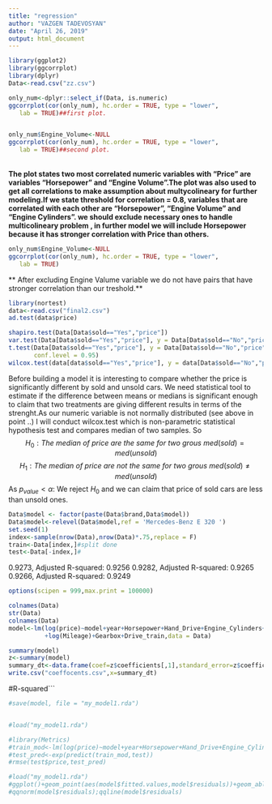 ```yaml
---
title: "regression"
author: "VAZGEN TADEVOSYAN"
date: "April 26, 2019"
output: html_document
---
```


```r
library(ggplot2)
library(ggcorrplot)
library(dplyr)
Data<-read.csv("zz.csv")

only_num<-dplyr::select_if(Data, is.numeric)
ggcorrplot(cor(only_num), hc.order = TRUE, type = "lower",
   lab = TRUE)##first plot. 


only_num$Engine_Volume<-NULL
ggcorrplot(cor(only_num), hc.order = TRUE, type = "lower", 
   lab = TRUE)##second plot.

```
<br>
**The plot  states two most correlated numeric variables with "Price"  are variables "Horsepower"  and "Engine Volume".The  plot was also  used to get all correlations to make assumption about multycolineary for further modeling.If we state threshold for correlation = 0.8, variables that are  correlated with each other  are "Horsepower", "Engine Volume" and "Engine Cylinders".  we should exclude necessary ones to handle multicolineary problem , in further model we will include  Horsepower  because it has stronger correlation with Price than others.**


```r
only_num$Engine_Volume<-NULL
ggcorrplot(cor(only_num), hc.order = TRUE, type = "lower",
   lab = TRUE)
```
** After excluding Engine Valume variable we do not have pairs that have stronger correlation than our treshold.**


```r
library(nortest)
data<-read.csv("final2.csv")
ad.test(data$price)

shapiro.test(Data[Data$sold=="Yes","price"])
var.test(Data[Data$sold=="Yes","price"], y = Data[Data$sold=="No","price"])
t.test(Data[Data$sold=="Yes","price"], y = Data[Data$sold=="No","price"],alternative = "greater",var.equal = F,
       conf.level = 0.95)
wilcox.test(data[data$sold=="Yes","price"], y = data[Data$sold=="No","price"],alternative = "greater")
```
Before building a model it is interesting to compare whether the price is  significantly different by sold and unsold cars. We need statistical tool to estimate if the difference between means or medians is significant enough to claim that two treatments are giving different results in terms of the strenght.As our numeric variable is not normally distributed (see above in point ..) I will conduct wilcox.test which is non-parametric statistical hypothesis test and compares median of two samples. 
So
$$H_0 :The\  median\ of\ price \ are\ the \ same\ for \ two\ grous\  med(sold)= med(unsold)$$
$$H_1 :The\  median \ of \ price \ are\ not \ the \ same\ for \ two\ grous\  med(sold)\neq med(unsold)$$
As $p_{value} <\alpha:$
 We reject $H_0$ and we can claim that price of sold cars are less than unsold ones.



```r
Data$model <- factor(paste(Data$brand,Data$model))
Data$model<-relevel(Data$model,ref = 'Mercedes-Benz E 320 ')
set.seed(1)
index<-sample(nrow(Data),nrow(Data)*.75,replace = F)
train<-Data[index,]#split done 
test<-Data[-index,]#

```


 0.9273,	Adjusted R-squared:  0.9256
 0.9282,	Adjusted R-squared:  0.9265
 0.9266,	Adjusted R-squared:  0.9249 
```r
options(scipen = 999,max.print = 100000)

colnames(Data)
str(Data)
colnames(Data)
model<-lm(log(price)~model+year+Horsepower+Hand_Drive+Engine_Cylinders+Engine+Interior_Color
          +log(Mileage)+Gearbox+Drive_train,data = Data)

summary(model)
z<-summary(model)
summary_dt<-data.frame(coef=z$coefficients[,1],standard_error=z$coefficients[,2],T_value=z$coefficients[,3],P_value=z$coefficients[,4])
write.csv("coeffocents.csv",x=summary_dt)


```


#R-squared```


```r

#save(model, file = "my_model1.rda")


#load("my_model1.rda")

#library(Metrics)
#train_mod<-lm(log(price)~model+year+Horsepower+Hand_Drive+Engine_Cylinders+Engine+Interior_Color+log(Mileage)+Gearbox+Drive_train,data = train)
#test_pred<-exp(predict(train_mod,test))
#rmse(test$price,test_pred)

```

```r
#load("my_model1.rda")
#ggplot()+geom_point(aes(model$fitted.values,model$residuals))+geom_abline(intercept = 0,slope = 0,size=2,color='blue')+labs(title="Residuals vs Fitted Values",y="residuals",x='Fitted Values')
#qqnorm(model$residuals);qqline(model$residuals)
```





